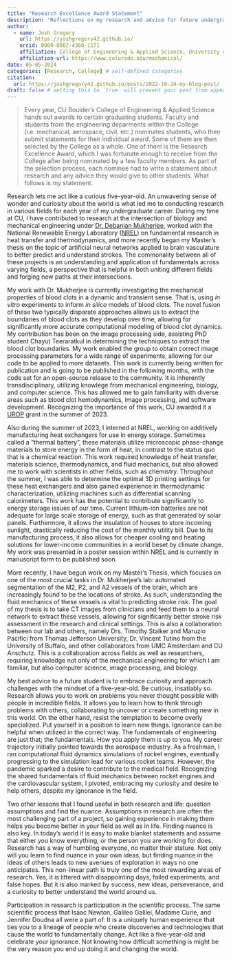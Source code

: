 ```yaml
---
title: "Research Excellence Award Statement"
description: "Reflections on my research and advice for future undergraduate researchers"
author:
  - name: Josh Gregory
    url: https://joshgregory42.github.io/
    orcid: 0000-0002-4368-1171
    affiliation: College of Engineering & Applied Science, University of Colorado Boulder
    affiliation-url: https://www.colorado.edu/mechanical/ 
date: 05-05-2024
categories: [Research, College] # self-defined categories
citation: 
  url: https://joshgregory42.github.io/posts/2022-10-24-my-blog-post/ 
draft: false # setting this to `true` will prevent your post from appearing on your listing page until you're ready!
---
```

> Every year, CU Boulder's College of Engineering & Applied Science hands out awards to certain graduating students. Faculty and students from the engineering deparments within the College (i.e. mechanical, aerospace, civil, etc.) nominates students, who then submit statements for their individual award. Some of them are then selected by the College as a whole. One of them is the Research Excellence Award, which I was fortunate enough to receive from the College after being nominated by a few faculty members. As part of the selection process, each nominee had to write a statement about research and any advice they would give to other students. What follows is my statement.



Research lets me act like a curious five-year-old. An unwavering sense of wonder and curiosity about the world is what led me to conducting research in various fields for each year of my undergraduate career. During my time at CU, I have contributed to research at the intersection of biology and mechanical engineering under [Dr. Debanjan Mukherjee](https://www.flowphysicslab.com/), worked with the National Renewable Energy Laboratory ([NREL](https://www.nrel.gov/)) on fundamental research in heat transfer and thermodynamics, and more recently began my Master's thesis on the topic of artificial neural networks applied to brain vasculature to better predict and understand strokes. The commonality between all of these projects is an understanding and application of fundamentals across varying fields, a perspective that is helpful in both uniting different fields and forging new paths at their intersections.


My work with Dr. Mukherjee is currently investigating the mechanical properties of blood clots in a dynamic and transient sense. That is, using *in vitro* experiments to inform *in silico* models of blood clots. The novel fusion of these two typically disparate approaches allows us to extract the boundaries of blood clots as they develop over time, allowing for significantly more accurate computational modeling of blood clot dynamics. My contribution has been on the image processing side, assisting PhD student Chayut Teeraratkul in determining the techniques to extract the blood clot boundaries. My work enabled the group to obtain correct image processing parameters for a wide range of experiments, allowing for our code to be applied to more datasets. This work is currently being written for publication and is going to be published in the following months, with the code set for an open-source release to the community. It is inherently transdisciplinary, utilizing knowlege from mechanical engineering, biology, and computer science. This has allowed me to gain familiarity with diverse areas such as blood clot hemodynamics, image processing, and software development. Recognizing the importance of this work, CU awarded it a [UROP](https://www.colorado.edu/urop/) grant in the summer of 2023.


Also during the summer of 2023, I interned at NREL, working on additively manufacturing heat exchangers for use in energy storage. Sometimes called a "thermal battery", these materials utilize microscopic phase-change materials to store energy in the form of heat, in contrast to the status quo that is a chemical reaction. This work required knowledge of heat transfer, materials science, thermodynamics, and fluid mechanics, but also allowed me to work with scientists in other fields, such as chemistry. Throughout the summer, I was able to determine the optimal 3D printing settings for these heat exchangers and also gained experience in thermodynamic characterization, utilizing machines such as differential scanning calorimeters. This work has the potential to contribute significantly to energy storage issues of our time. Current lithium-ion batteries are not adequate for large scale storage of energy, such as that generated by solar panels. Furthermore, it allows the insulation of houses to store incoming sunlight, drastically reducing the cost of the monthly utility bill. Due to its manufacturing process, it also allows for cheaper cooling and heating solutions for lower-income communities in a world beset by climate change. My work was presented in a poster session within NREL and is currently in manuscript form to be published soon.

More recently, I have begun work on my Master's Thesis, which focuses on one of the most crucial tasks in Dr. Mukherjee's lab: automated segmentation of the M2, P2, and A2 vessels of the brain, which are increasingly found to be the locations of stroke. As such, understanding the fluid mechanics of these vessels is vital to predicting stroke risk. The goal of my thesis is to take CT images from clinicians and feed them to a neural network to extract these vessels, allowing for significantly better stroke risk assessment in the research and clinical settings. This is also a collaboration between our lab and others, namely Drs. Timothy Stalker and Maruzio Pacifici from Thomas Jefferson University, Dr. Vincent Tutino from the University of Buffalo, and other collaborators from UMC Amsterdam and CU Anschutz. This is a collaboration across fields as well as researchers, requiring knowledge not only of the mechanical engineering for which I am familiar, but also computer science, image processing, and biology.


My best advice to a future student is to embrace curiosity and approach challenges with the mindset of a five-year-old. Be curious, insatiably so. Research allows you to work on problems you never thought possible with people in incredible fields. It allows you to learn how to think through problems with others, collaborating to uncover or create something new in this world. On the other hand, resist the temptation to become overly specialized. Put yourself in a position to learn new things. Ignorance can be helpful when utilized in the correct way. The fundamentals of engineering are just that; the fundamentals. How you apply them is up to you. My career trajectory initially pointed towards the aerospace industry. As a freshman, I ran computational fluid dynamics simulations of rocket engines, eventually progressing to the simulation lead for various rocket teams. However, the pandemic sparked a desire to contribute to the medical field. Recognizing the shared fundamentals of fluid mechanics between rocket engines and the cardiovascular system, I pivoted, embracing my curiosity and desire to help others, despite my ignorance in the field.

Two other lessons that I found useful in both research and life: question assumptions and find the nuance. Assumptions in research are often the most challenging part of a project, so gaining experience in making them helps you become better in your field as well as in life. Finding nuance is also key. In today's world it is easy to make blanket statements and assume that either you know everything, or the person you are working for does. Research has a way of humbling everyone, no matter their stature. Not only will you learn to find nuance in your own ideas, but finding nuance in the ideas of others leads to new avenues of exploration in ways no one anticipates. This non-linear path is truly one of the most rewarding areas of research. Yes, it is littered with disappointing days, failed experiments, and false hopes. But it is also marked by success, new ideas, perseverance, and a curiosity to better understand the world around us.


Participation in research is participation in the scientific process. The same scientific process that Isaac Newton, Galileo Galilei, Madame Curie, and Jennifer Doudna all were a part of. It is a uniquely human experience that ties you to a lineage of people who create discoveries and technologies that cause the world to fundamentally change. Act like a five-year-old and celebrate your ignorance. Not knowing how difficult something is might be the very reason you end up doing it and changing the world.
